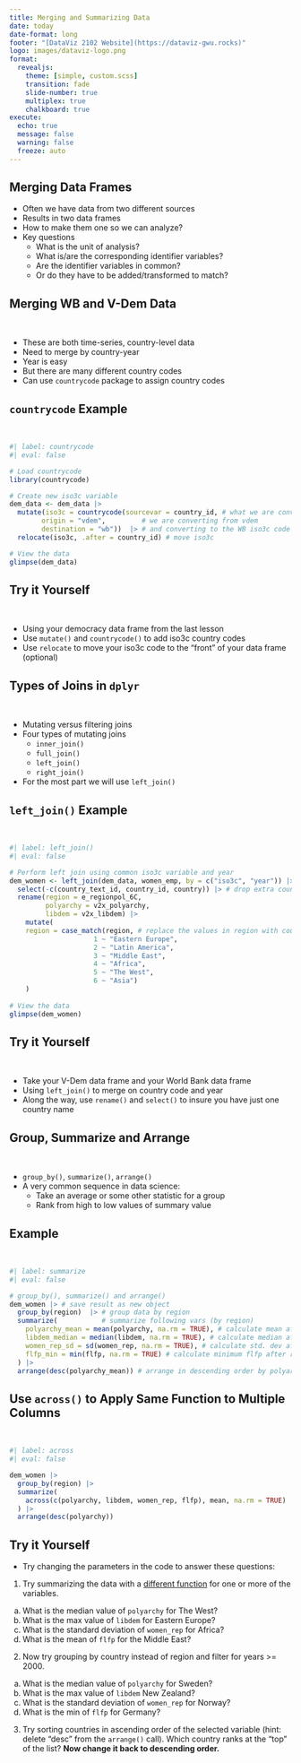 ```yaml
---
title: Merging and Summarizing Data
date: today
date-format: long
footer: "[DataViz 2102 Website](https://dataviz-gwu.rocks)"
logo: images/dataviz-logo.png
format:
  revealjs:
    theme: [simple, custom.scss]
    transition: fade
    slide-number: true
    multiplex: true
    chalkboard: true
execute:
  echo: true
  message: false
  warning: false
  freeze: auto
---
```


## Merging Data Frames

- Often we have data from two different sources
- Results in two data frames
- How to make them one so we can analyze? 
- Key questions
  - What is the unit of analysis? 
  - What is/are the corresponding identifier variables?
  - Are the identifier variables in common? 
  - Or do they have to be added/transformed to match?
  
## Merging WB and V-Dem Data

<br>

- These are both time-series, country-level data
- Need to merge by country-year
- Year is easy
- But there are many different country codes
- Can use `countrycode` package to assign country codes

## `countrycode` Example

<br>

```r
#| label: countrycode
#| eval: false

# Load countrycode
library(countrycode)

# Create new iso3c variable
dem_data <- dem_data |>    
  mutate(iso3c = countrycode(sourcevar = country_id, # what we are converting
        origin = "vdem",         # we are converting from vdem
        destination = "wb"))  |> # and converting to the WB iso3c code 
  relocate(iso3c, .after = country_id) # move iso3c 

# View the data
glimpse(dem_data)
```

## Try it Yourself

<br>

- Using your democracy data frame from the last lesson
- Use `mutate()` and `countrycode()` to add iso3c country codes
- Use `relocate` to move your iso3c code to the "front" of your data frame (optional)

## Types of Joins in `dplyr`

<br>

- Mutating versus filtering joins
- Four types of mutating joins
  - `inner_join()`
  - `full_join()`
  - `left_join()`
  - `right_join()`
- For the most part we will use `left_join()`

## `left_join()` Example

<br>

```r
#| label: left_join()
#| eval: false

# Perform left join using common iso3c variable and year
dem_women <- left_join(dem_data, women_emp, by = c("iso3c", "year")) |> 
  select(-c(country_text_id, country_id, country)) |> # drop extra country codes/names
  rename(region = e_regionpol_6C, 
         polyarchy = v2x_polyarchy,
         libdem = v2x_libdem) |>
    mutate(
    region = case_match(region, # replace the values in region with country names
                     1 ~ "Eastern Europe", 
                     2 ~ "Latin America",  
                     3 ~ "Middle East",   
                     4 ~ "Africa", 
                     5 ~ "The West", 
                     6 ~ "Asia")
    )
  
# View the data
glimpse(dem_women)  
```

## Try it Yourself

<br>

- Take your V-Dem data frame and your World Bank data frame
- Using `left_join()` to merge on country code and year
- Along the way, use `rename()` and `select()` to insure you have just one country name

## Group, Summarize and Arrange

<br>

- `group_by()`, `summarize()`, `arrange()`
- A very common sequence in data science:
  - Take an average or some other statistic for a group
  - Rank from high to low values of summary value
  
## Example

<br>

```r
#| label: summarize
#| eval: false

# group_by(), summarize() and arrange()
dem_women |> # save result as new object
  group_by(region)  |> # group data by region
  summarize(           # summarize following vars (by region)
    polyarchy_mean = mean(polyarchy, na.rm = TRUE), # calculate mean after remove NAs
    libdem_median = median(libdem, na.rm = TRUE), # calculate median after remove NAs
    women_rep_sd = sd(women_rep, na.rm = TRUE), # calculate std. dev after remove NAs
    flfp_min = min(flfp, na.rm = TRUE) # calculate minimum flfp after remove NAs
  ) |> 
  arrange(desc(polyarchy_mean)) # arrange in descending order by polyarchy score
```

## Use `across()` to Apply Same Function to Multiple Columns

<br>

```r
#| label: across
#| eval: false

dem_women |>
  group_by(region) |> 
  summarize(
    across(c(polyarchy, libdem, women_rep, flfp), mean, na.rm = TRUE)
  ) |> 
  arrange(desc(polyarchy))
```


## Try it Yourself {.scrollable}

- Try changing the parameters in the code to answer these questions: 

1. Try summarizing the data with a [different function](https://dplyr.tidyverse.org/reference/summarise.html#useful-functions) for one or more of the variables. 
  a. What is the median value of `polyarchy` for The West? 
  b. What is the max value of `libdem` for Eastern Europe?
  c. What is the standard deviation of `women_rep` for Africa?
  d. What is the mean of `flfp` for the Middle East?
  
2. Now try grouping by country instead of region and filter for years >= 2000.

  a. What is the median value of `polyarchy` for Sweden? 
  b. What is the max value of `libdem` New Zealand?
  c. What is the standard deviation of `women_rep` for Norway?
  d. What is the min of `flfp` for Germany?

3. Try sorting countries in ascending order of the selected variable (hint: delete "desc" from the `arrange()` call). Which country ranks at the "top" of the list? **Now change it back to descending order.** 
